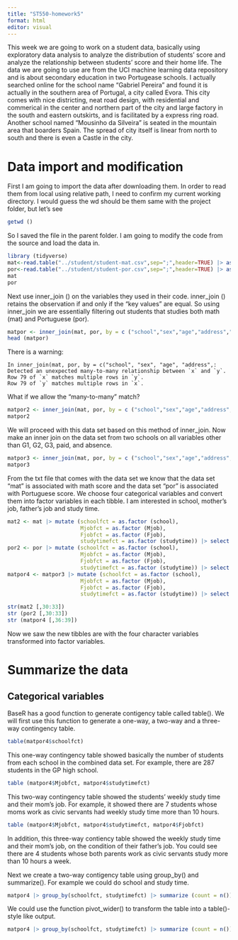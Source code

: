 ```yaml
---
title: "ST550-homework5"
format: html
editor: visual
---
```


This week we are going to work on a student data, basically using exploratory data analysis to analyze the distribution of students' score and analyze the relationship between students' score and their home life. The data we are going to use are from the UCI machine learning data repository and is about secondary education in two Portugease schools. I actually searched online for the school name "Gabriel Pereira" and found it is actually in the southern area of Portugal, a city called Evora. This city comes with nice districting, neat road design, with residential and commerical in the center and northern part of the city and large factory in the south and eastern outskirts, and is facilitated by a express ring road. Another school named "Mousinho da Silveira" is seated in the mountain area that boarders Spain. The spread of city itself is linear from north to south and there is even a Castle in the city.

# Data import and modification

First I am going to import the data after downloading them. In order to read them from local using relative path, I need to confirm my current working directory. I would guess the wd should be them same with the project folder, but let's see

```r
getwd ()
```

So I saved the file in the parent folder. I am going to modify the code from the source and load the data in.

```r
library (tidyverse)
mat<-read.table("../student/student-mat.csv",sep=";",header=TRUE) |> as.tibble()
por<-read.table("../student/student-por.csv",sep=";",header=TRUE) |> as.tibble()
mat
por
```

Next use inner_join () on the variables they used in their code. inner_join () retains the observation if and only if the "key values" are equal. So using inner_join we are essentially filtering out students that studies both math (mat) and Portuguese (por).

```r
matpor <- inner_join(mat, por, by = c ("school","sex","age","address","famsize","Pstatus","Medu","Fedu","Mjob","Fjob","reason","nursery","internet"))
head (matpor)

```

There is a warning:

```         
In inner_join(mat, por, by = c("school", "sex", "age", "address",:
Detected an unexpected many-to-many relationship between `x` and `y`. 
Row 79 of `x` matches multiple rows in `y`. 
Row 79 of `y` matches multiple rows in `x`.
```

What if we allow the "many-to-many" match?

```r
matpor2 <- inner_join(mat, por, by = c ("school","sex","age","address","famsize","Pstatus","Medu","Fedu","Mjob","Fjob","reason","nursery","internet"), relationship = "many-to-many")
matpor2
```

We will proceed with this data set based on this method of inner_join. Now make an inner join on the data set from two schools on all variables other than G1, G2, G3, paid, and absence.

```r
matpor3 <- inner_join(mat, por, by = c ("school","sex","age","address","famsize","Pstatus","Medu","Fedu","Mjob","Fjob","reason","guardian","traveltime","studytime","failures","schoolsup","famsup","activities","nursery","higher","internet","romantic","famrel","goout","Dalc","Walc","health"),relationship = "many-to-many")
matpor3
```

From the txt file that comes with the data set we know that the data set "mat" is associated with math score and the data set "por" is associated with Portuguese score. We choose four categorical variables and convert them into factor variables in each tibble. I am interested in school, mother's job, father's job and study time.

```r
mat2 <- mat |> mutate (schoolfct = as.factor (school),
                       Mjobfct = as.factor (Mjob),
                       Fjobfct = as.factor (Fjob),
                       studytimefct = as.factor (studytime)) |> select (-school, -Mjob, -Fjob, -studytime)
por2 <- por |> mutate (schoolfct = as.factor (school),
                       Mjobfct = as.factor (Mjob),
                       Fjobfct = as.factor (Fjob),
                       studytimefct = as.factor (studytime)) |> select (-school, -Mjob, -Fjob, -studytime)
matpor4 <- matpor3 |> mutate (schoolfct = as.factor (school),
                       Mjobfct = as.factor (Mjob),
                       Fjobfct = as.factor (Fjob),
                       studytimefct = as.factor (studytime)) |> select (-school, -Mjob, -Fjob, -studytime)

str(mat2 [,30:33])
str (por2 [,30:33])
str (matpor4 [,36:39])
```

Now we saw the new tibbles are with the four character variables transformed into factor variables.

# Summarize the data

## Categorical variables

BaseR has a good function to generate contigency table called table(). We will first use this function to generate a one-way, a two-way and a three-way contingency table.

```r
table(matpor4$schoolfct)
```
This one-way contingency table showed basically the number of students from each school in the combined data set. For example, there are 287 students in the GP high school.

```r
table (matpor4$Mjobfct, matpor4$studytimefct)
```
This two-way contingency table showed the students' weekly study time and their mom's job. For example, it showed there are 7 students whose moms work as civic servants had weekly study time more than 10 hours.

```r
table (matpor4$Mjobfct, matpor4$studytimefct, matpor4$Fjobfct)
```
In addition, this three-way contiency table showed the weekly study time and their mom's job, on the condition of their father's job. You could see there are 4 students whose both parents work as civic servants study more than 10 hours a week.

Next we create a two-way contigency table using group_by() and summarize(). For example we could do school and study time.

```r
matpor4 |> group_by(schoolfct, studytimefct) |> summarize (count = n())
```

We could use the function pivot_wider() to transform the table into a table()-style like output.

```r
matpor4 |> group_by(schoolfct, studytimefct) |> summarize (count = n()) |> pivot_wider(names_from = schoolfct, values_from = count)
```

